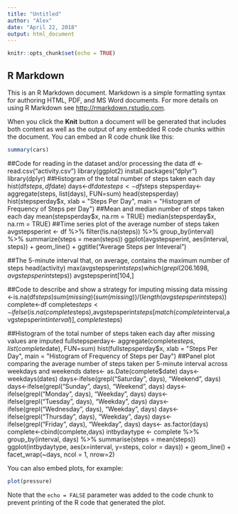 ---
title: "Untitled"
author: "Alex"
date: "April 22, 2018"
output: html_document
---

```{r setup, include=FALSE}
knitr::opts_chunk$set(echo = TRUE)
```

## R Markdown

This is an R Markdown document. Markdown is a simple formatting syntax for authoring HTML, PDF, and MS Word documents. For more details on using R Markdown see <http://rmarkdown.rstudio.com>.

When you click the **Knit** button a document will be generated that includes both content as well as the output of any embedded R code chunks within the document. You can embed an R code chunk like this:

```{r cars}
summary(cars)
```
##Code for reading in the dataset and/or processing the data
df <- read.csv("activity.csv")
library(ggplot2)
install.packages("dplyr")
library(dplyr)
##Histogram of the total number of steps taken each day
hist(df$steps, df$date)
days<-df$date
steps<- df$steps
stepsperday<- aggregate(steps, list(days), FUN=sum)
head(stepsperday)
hist(stepsperday$x, xlab = "Steps Per Day", main = "Histogram of Frequency of Steps per Day")
##Mean and median number of steps taken each day
mean(stepsperday$x, na.rm = TRUE)
median(stepsperday$x, na.rm = TRUE)
##Time series plot of the average number of steps taken
avgstepsperint <- df %>% filter(!is.na(steps)) %>% group_by(interval) %>% summarize(steps = mean(steps))
ggplot(avgstepsperint, aes(interval, steps)) + geom_line() + ggtitle("Average Steps per Inteveral")

##The 5-minute interval that, on average, contains the maximum number of steps
head(activity)
max(avgstepsperint$steps)
which(grepl(206.1698, avgstepsperint$steps))
avgstepsperint[104,]

##Code to describe and show a strategy for imputing missing data
missing <-is.na(df$steps)
sum(missing)
(sum(missing))/(length(avgstepsperint$steps))
complete<-df
complete$steps<- ifelse(is.na(complete$steps),avgstepsperint$steps[match(complete$interval,avgstepsperint$interval)],complete$steps)

##Histogram of the total number of steps taken each day after missing values are imputed
fullstepsperday<- aggregate(complete$steps, list(complete$date), FUN=sum)
hist(fullstepsperday$x, xlab = "Steps Per Day", main = "Histogram of Frequency of Steps per Day")
##Panel plot comparing the average number of steps taken per 5-minute interval across weekdays and weekends
dates<- as.Date(complete$date)
days<-weekdays(dates)
days<-ifelse(grepl("Saturday", days), "Weekend", days)
days<-ifelse(grepl("Sunday", days), "Weekend", days)
days<-ifelse(grepl("Monday", days), "Weekday", days)
days<-ifelse(grepl("Tuesday", days), "Weekday", days)
days<-ifelse(grepl("Wednesday", days), "Weekday", days)
days<-ifelse(grepl("Thursday", days), "Weekday", days)
days<-ifelse(grepl("Friday", days), "Weekday", days)
days<- as.factor(days)
complete<-cbind(complete,days)
intbydaytype <- complete %>% group_by(interval, days) %>% summarise(steps = mean(steps))
ggplot(intbydaytype, aes(x=interval, y=steps, color = days)) + geom_line() + facet_wrap(~days, ncol = 1, nrow=2)


You can also embed plots, for example:

```{r pressure, echo=FALSE}
plot(pressure)
```

Note that the `echo = FALSE` parameter was added to the code chunk to prevent printing of the R code that generated the plot.


